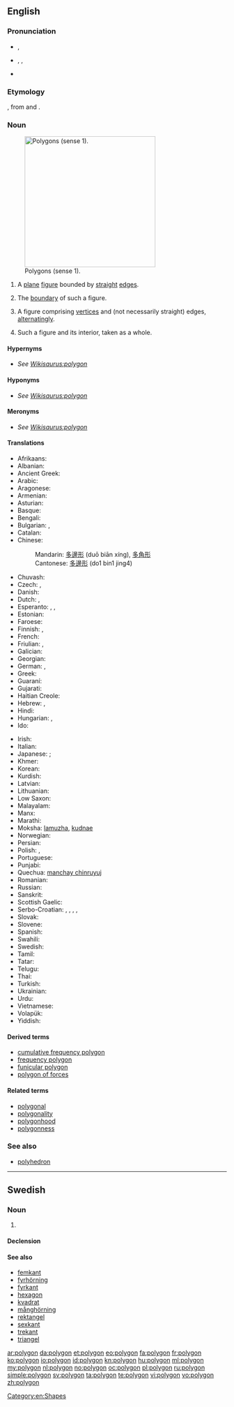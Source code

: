 {{also|Polygon}}
==English==

===Pronunciation===
* {{a|UK}} {{IPA|/ˈpɒlɪɡən/}}, {{X-SAMPA|/"pQlIg@n/}}
* {{a|US}} {{enPR|pälʹē-gän}}, {{IPA|/ˈpɑliɡɑn/}}, {{X-SAMPA|/"pAligAn/}}
* {{audio|en-us-polygon.ogg|Audio (US)}}

===Etymology===
{{etyl|grc}} {{term|sc=polytonic|πολύγωνον|tr=polygōnon}}, from {{term|sc=polytonic|πολύς|tr=polus||many}} and  {{term|sc=polytonic|γωνία|tr=gōnia||angle}}.

===Noun===
{{wikipedia}}
{{en-noun}}
[[Image:Assorted polygons.svg|thumb|300px|right|Polygons (sense 1). ]]

# {{geometry}} A [[plane]] [[figure]] bounded by [[straight]] [[edge]]s.
# {{geometry}} The [[boundary]] of such a figure.
# {{geometry|more generally}} A figure comprising [[vertex|vertices]] and (not necessarily straight) edges, [[alternating]]ly.
# {{geometry}} Such a figure and its interior, taken as a whole.

====Hypernyms====
* ''See [[Wikisaurus:polygon]]''

====Hyponyms====
* ''See [[Wikisaurus:polygon]]''

====Meronyms====
* ''See [[Wikisaurus:polygon]]''

====Translations====
{{trans-top|plane figure bounded by straight edges}}
* Afrikaans: {{t-|af|poligoon}}
* Albanian: {{t-|sq|shumëkëndësh}}
* Ancient Greek: {{tø|grc|πολύγωνον|n|tr=polygonon|sc=Grek|xs=Ancient Greek}}
* Arabic: {{t-|ar|مضلع|tr=mḍl`}}
* Aragonese: {{t-|an|poligono|m|xs=Aragonese}}
* Armenian: {{t-|hy|բազմանկյուն|tr=bazmankyun}}
* Asturian: {{t-|ast|polígonu|m|xs=Asturian}}
* Basque: {{t-|eu|poligono|xs=Basque}}
* Bengali: {{t-|bn|বহুভুজ}}
* Bulgarian: {{t-|bg|многоъгълник|m|tr=poligon}}, {{t-|bg|многоъгълник|m|alt=многоъгълник}}
* Catalan: {{t+|ca|polígon|m}}
* Chinese:
*: Mandarin: [[多邊形]] (duō biān xíng), [[多角形]]
*: Cantonese: [[多邊形]] (do1 bin1 jing4)
* Chuvash: {{tø|cv|нумай кĕтеслĕх|sc=Cyrl}}
* Czech: {{t-|cs|mnohoúhelník|m}}, {{t-|cs|polygon}}
* Danish: {{t+|da|polygon}}
* Dutch: {{t+|nl|veelhoek|m}}, {{t+|nl|polygoon|m}}
* Esperanto: {{t-|eo|plurangulo|xs=Esperanto}}, {{t-|eo|plurlatero|xs=Esperanto}}, {{t-|eo|poligono|xs=Esperanto}}
* Estonian: {{t-|et|hulknurk}}
* Faroese: {{t-|fo|marghyrningur}}
* Finnish: {{t+|fi|monikulmio}}, {{t-|fi|polygoni}}
* French: {{t+|fr|polygone|m}}
* Friulian: {{tø|fur|poligon}}, {{tø|fur|poligonâl}}
* Galician: {{t+|gl|polígono|xs=Galician}}
* Georgian: {{t-|ka|პენტაკონტაგონი|sc=Geor|xs=Georgian}}
* German: {{t+|de|Vieleck|n}}, {{t+|de|Polygon|n}}
* Greek: {{t+|el|πολύγωνο|n|tr=polýgono}}
* Guaraní: {{t-|gn|apyeta}}
* Gujarati: {{t-|gu|બહુભુજ|tr=bahubhuja}}
* Haitian Creole: {{tø|ht|poligòn}}
* Hebrew: {{t+|he|מצולע|m|tr=metsulá}}, {{t+|he|פוליגון|m|tr=poligón}}
* Hindi: {{t-|hi|बहुभुज|tr=bahubhuja}}
* Hungarian: {{t+|hu|poligon}}, {{t+|hu|sokszög}}
* Ido: {{t+|io|poligono|xs=Ido}}
{{trans-mid}}
* Irish: {{t-|ga|polagán|m}}
* Italian: {{t+|it|poligono|m}}
* Japanese: {{t-|ja|多角形|tr=[[たかくけい]], takakukei/[[たかっけい]], takakkei}}; {{t-|ja|ポリゴン|tr=porigon}}
* Khmer: {{t+|km|ពហុកោណ|xs=Khmer}}
* Korean: {{t+|ko|다각형|sc=Hang}}
* Kurdish: {{t-|ku|pirgoşe|sc=ku-Arab}}
* Latvian: {{t-|lv|daudzstūris|m}}
* Lithuanian: {{t-|lt|daugiakampis|m|xs=Lithuanian}}
* Low Saxon: {{t-|nds|veeleck|xs=Low Saxon}}
* Malayalam: {{t+|ml|ബഹുഭുജം|sc=Mlym|xs=Malayalam}}
* Manx: {{t-|gv|yl-lhiatteean|m}}
* Marathi: {{t-|mt|बहुकोण|tr=bahukoṇa}}
* Moksha: [[lamuzha]], [[kudnae]]
* Norwegian: {{t+|no|polygon}}
* Persian: {{t-|fa|چندضلعی|sc=Grek}}
* Polish: {{t+|pl|wielokąt|m}}, {{t-|pl|wielobok}}
* Portuguese: {{t+|pt|polígono|m}}
* Punjabi: {{t-|pa|ਬਹੁਭੁਜ|tr=bahubhuja}}
* Quechua: [[manchay chinruyuj]]
* Romanian: {{t-|ro|poligon}}
* Russian: {{t+|ru|многоугольник|tr=mnogougol'nik}}
* Sanskrit: {{t-|sa|बहुकोणः|tr=bahukoṇa}}
* Scottish Gaelic: {{t-|gd|poileagan|xs=Scottish Gaelic}}
* Serbo-Croatian: {{t-|sh|mnogokut|m}}, {{t-|sh|mnogougao|m}}, {{t-|sh|višekut|m}}, {{t-|sh|višeugao|m}}, {{t-|sh|poligon|m}}
* Slovak: {{t-|sk|mnohouholník}}
* Slovene: {{t-|sl|mnogokotnik}}
* Spanish: {{t+|es|polígono|m}}
* Swahili: {{t-|sw|pembenyingi|xs=Swahili}}
* Swedish: {{t+|sv|polygon|c}}
* Tamil: {{t-|ta|பல்கோணம்|xs=Tamil}}
* Tatar: {{t-|tt|nüeş}}
* Telugu: {{t-|te|బహుభుజి|tr=bahubhuji}}
* Thai: {{t-|th|รูปหลายเหลี่ยม}}
* Turkish: {{t+|tr|çokgen}}
* Ukrainian: {{t+|uk|багатокутник|xs=Ukrainian}}
* Urdu: {{t-|ur|کثیرالاضلاع|xs=Urdu}}
* Vietnamese: {{t+|vi|đa giác|xs=Vietnamese}}
* Volapük: {{t+|vo|mödalien}}
* Yiddish: {{t-|yi|פילעק|xs=Yiddish}}
{{trans-bottom}}

====Derived terms====
* [[cumulative frequency polygon]]
* [[frequency polygon]]
* [[funicular polygon]]
* [[polygon of forces]]

====Related terms====
* [[polygonal]]
* [[polygonality]]
* [[polygonhood]]
* [[polygonness]]

===See also===
* [[polyhedron]]

[[Category:en:Shapes]]

----

==Swedish==

===Noun===
{{sv-noun|g=c}}

# {{l|en|polygon}}

====Declension====
{{sv-noun-reg-er}}

====See also====
* [[femkant]]
* [[fyrhörning]]
* [[fyrkant]]
* [[hexagon]]
* [[kvadrat]]
* [[månghörning]]
* [[rektangel]]
* [[sexkant]]
* [[trekant]]
* [[triangel]]

[[ar:polygon]]
[[da:polygon]]
[[et:polygon]]
[[eo:polygon]]
[[fa:polygon]]
[[fr:polygon]]
[[ko:polygon]]
[[io:polygon]]
[[id:polygon]]
[[kn:polygon]]
[[hu:polygon]]
[[ml:polygon]]
[[my:polygon]]
[[nl:polygon]]
[[no:polygon]]
[[oc:polygon]]
[[pl:polygon]]
[[ru:polygon]]
[[simple:polygon]]
[[sv:polygon]]
[[ta:polygon]]
[[te:polygon]]
[[vi:polygon]]
[[vo:polygon]]
[[zh:polygon]]